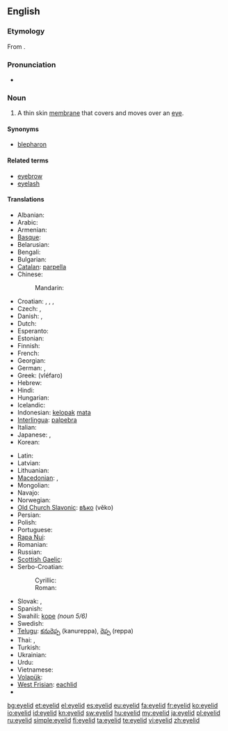 ==English==
{{wikipedia}}

===Etymology===
From {{compound|eye|lid}}.

===Pronunciation===
* {{audio|en-us-eyelid.ogg|Audio (US)}}

===Noun===
{{en-noun}}

# {{anatomy}} A thin skin [[membrane]] that covers and moves over an [[eye]].

====Synonyms====
* [[blepharon]]

====Related terms====
* [[eyebrow]]
* [[eyelash]]

====Translations====
{{trans-top|(anatomy) A thin skin membrane that covers and moves over an eye}}
* Albanian: {{t|sq|qepallë|xs=Albanian}}
* Arabic: {{t|ar|جفن|m|tr=jafn|sc=Arab}}
* Armenian: {{t-|hy|կոպ|tr=kop}}
* [[Basque]]: {{t|eu|betazal|xs=Basque}}
* Belarusian: {{t|be|павека|f|tr=pavéka|sc=Cyrl}}
* Bengali: {{t|bn|চোখের পাতা|tr=coker pata|sc=Beng|xs=Bengali}}
* Bulgarian: {{t|bg|клепка|f|tr=klépka|sc=Cyrl}}
* [[Catalan]]: [[parpella]]
* Chinese:
*: Mandarin: {{t|zh|眼皮|tr=yǎnpí|sc=Hani}}
* Croatian: {{t-|hr|vjeđa|f}}, {{t|hr|kapak|m}}, {{t|hr|vjeđe|p}}, {{t|hr|kapci|p}}
* Czech: {{t-|cs|oční víčko|n}}, {{t-|cs|víčko|n}}
* Danish: {{t-|da|øjelåg|n}},  {{t-|da|øjenlåg|n}}
* Dutch: {{t-|nl|ooglid|n}}
* Esperanto: {{t-|eo|palpebro|xs=Esperanto}}
* Estonian: {{t|et|silmalaug}}
* Finnish: {{t-|fi|silmäluomi}}
* French: {{t+|fr|paupière|f}}
* Georgian: {{t|ka|ქუთუთო|tr=k‘ut‘ut‘o|sc=Geor}}
* German: {{t+|de|Augenlid|n}}, {{t+|de|Lid|n}}
* Greek: {{t+|el|βλέφαρο|n}} (vléfaro)
* Hebrew: {{t|he|עפעף|m|tr=afaf|alt=עַפְעַף|sc=Hebr}}
* Hindi: {{t|hi|पपोटा|tr=papōṭā|sc=Deva}}
* Hungarian: {{t+|hu|szemhéj}}
* Icelandic: {{t-|is|augnlok|n}}
* Indonesian: [[kelopak]] [[mata]]
* [[Interlingua]]: [[palpebra#Indonesian|palpebra]]
* Italian: {{t+|it|palpebra|f}}
* Japanese: {{t|ja|瞼|sc=Jpan}}, {{t|ja|まぶた|tr=mabuta|sc=Jpan}}
* Korean: {{t|ko|눈꺼풀|tr=nun-ggeopul|sc=Kore}}
{{trans-mid}}
* Latin: {{t-|la|palpebra}}
* Latvian: {{t|lv|plakstiņš|m|xs=Latvian}}
* Lithuanian: {{t|lt|akies vokas|m|xs=Lithuanian}}
* [[Macedonian]]: {{t|mk|клепка|f|tr=klépka}},  {{t-|mk|капак|m|tr=kápak}}
* Mongolian: {{t|mn|зовхи|tr=zovhi|sc=Cyrl|xs=Mongolian}}
* Navajo: {{tø|nv|anázis}}
* Norwegian: {{t|no|øyelokk|n}}
* [[Old Church Slavonic]]: [[вѣко]] (věko) {{n}}
* Persian: {{t|fa|پلک چشم|tr=palak-e čašm|xs=Persian}}
* Polish: {{t+|pl|powieka|f}}
* Portuguese: {{t+|pt|pálpebra|f}}
* [[Rapa Nui]]: {{tø|rap|papare mata|xs=Rapa Nui}}
* Romanian: {{t-|ro|pleoapă|f}}
* Russian: {{t+|ru|веко|n|tr=véko}}
* [[Scottish Gaelic]]: {{t-|gd|rosg|m|xs=Scottish Gaelic}}
* Serbo-Croatian:
*: Cyrillic: {{t|sh|капак|m}}
*: Roman: {{t|sh|kapak|m}}
* Slovak: {{t|sk|očné viečko|n}}, {{t|sk|viečko|n}}
* Spanish: {{t+|es|párpado}}
* Swahili: [[kope]] ''(noun 5/6)''
* Swedish: {{t-|sv|ögonlock|n}}
* [[Telugu]]: [[కనురెప్ప]] (kanureppa), [[రెప్ప]] (reppa)
* Thai: {{t|th|หนังตา|tr=năng dtaa|sc=Thai}}, {{t|th|เปลือกตา|tr=bplèuak dtaa|sc=Thai}}
* Turkish: {{t-|tr|göz kapağı}}
* Ukrainian: {{t|uk|повіка|f|tr=povíka|sc=Cyrl}}
* Urdu: {{t|ur|پپوٹا|tr=papōṭā|sc=ur-Arab}}
* Vietnamese: {{t|vi|mi mắt}}
* [[Volapük]]: {{t|vo|logalip}}
* [[West Frisian]]: [[eachlid]] {{n}}
* {{trreq|Yiddish}}
{{trans-bottom}}

[[bg:eyelid]]
[[et:eyelid]]
[[el:eyelid]]
[[es:eyelid]]
[[eu:eyelid]]
[[fa:eyelid]]
[[fr:eyelid]]
[[ko:eyelid]]
[[io:eyelid]]
[[id:eyelid]]
[[kn:eyelid]]
[[sw:eyelid]]
[[hu:eyelid]]
[[my:eyelid]]
[[ja:eyelid]]
[[pl:eyelid]]
[[ru:eyelid]]
[[simple:eyelid]]
[[fi:eyelid]]
[[ta:eyelid]]
[[te:eyelid]]
[[vi:eyelid]]
[[zh:eyelid]]
